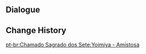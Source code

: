 {{Genius Invokation TCG Stage
|title        = Yoimiya: Friendly
|type         = Friendly Fracas
|group        = Invitation Board
|character    = Yoimiya
|requirement  = 1
|introduction = "Genius Invokation TCG? The kids at Hanamizaka love that game--and I've got a deck I put together as well!..."<br>Hint: "Yoimiya" is the offensive core of Yoimiya's deck, which comes with a great number of cards that can be used to enhance Normal Attacks.
|objective_1  = Achieve victory
|reward_1     = Yoimiya*1
|objective_2  = Achieve victory within 6 Rounds
|reward_2     = Naganohara Meteor Swarm*1
|objective_3  = Win with less than 2 characters defeated
|reward_3     = Naganohara Meteor Swarm*1
|lineup       = Yoimiya;Bennett;Chongyun
|action       = Naganohara Meteor Swarm;Witch's Scorching Hat;Crimson Witch of Flames;Elemental Resonance: Woven Flames;Elemental Resonance: Fervent Flames;Sacrificial Bow;Parametric Transformer;Ellin;Jueyun Guoba;Northern Smoked Chicken;Minty Meat Rolls;Adventurer's Bandana;Lotus Flower Crisp;Strategize;I Haven't Lost Yet!;Naganohara Meteor Swarm;Witch's Scorching Hat;Crimson Witch of Flames;Elemental Resonance: Woven Flames;Elemental Resonance: Fervent Flames;Sacrificial Bow;Parametric Transformer;Ellin;Jueyun Guoba;Northern Smoked Chicken;Minty Meat Rolls;Adventurer's Bandana;Lotus Flower Crisp;Strategize;I Haven't Lost Yet!
}}

==Dialogue==
{{Transclude|Genius Invokation TCG/Stage/Yoimiya|Friendly Fracas}}

==Change History==
{{Change History|3.3}}

[[pt-br:Chamado Sagrado dos Sete:Yoimiya - Amistosa]]